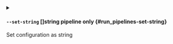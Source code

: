 
<details className="config-field -function" data-expandable="false">
<summary>

#### `--set-string` <span className="config-field-type">[]string</span> <span className="config-field-enum"></span> <span className="config-field-default -return"></span> <span className="config-field-required" data-required="false">pipeline only</span>  {#run_pipelines-set-string}

Set configuration as string

</summary>



</details>
